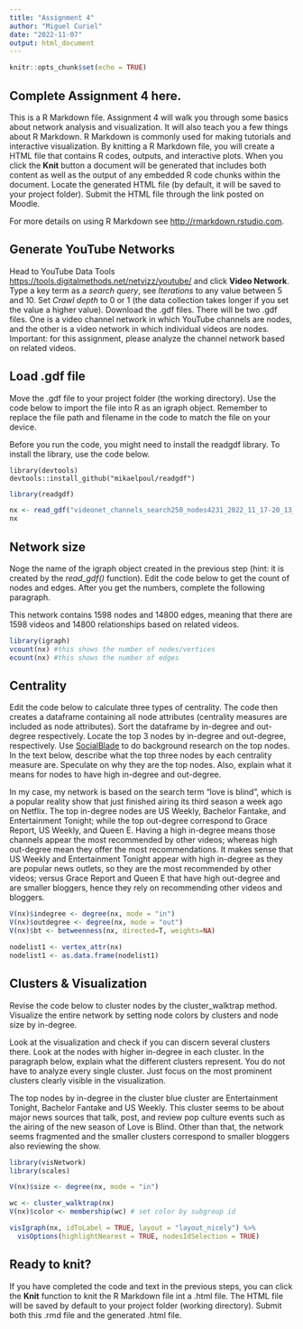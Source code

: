 ```yaml
---
title: "Assignment 4"
author: "Miguel Curiel"
date: "2022-11-07"
output: html_document
---
```


```r
knitr::opts_chunk$set(echo = TRUE)
```

## Complete Assignment 4 here.

This is a R Markdown file. Assignment 4 will walk you through some basics about network analysis and visualization. It will also teach you a few things about R Markdown. R Markdown is commonly used for making tutorials and interactive visualization. By knitting a R Markdown file, you will create a HTML file that contains R codes, outputs, and interactive plots. When you click the **Knit** button a document will be generated that includes both content as well as the output of any embedded R code chunks within the document. Locate the generated HTML file (by default, it will be saved to your project folder). Submit the HTML file through the link posted on Moodle.

For more details on using R Markdown see <http://rmarkdown.rstudio.com>.

## Generate YouTube Networks

Head to YouTube Data Tools <https://tools.digitalmethods.net/netvizz/youtube/> and click **Video Network**. Type a key term as a *search query*, see *Iterations* to any value between 5 and 10. Set *Crawl depth* to 0 or 1 (the data collection takes longer if you set the value a higher value). Download the .gdf files. There will be two .gdf files. One is a video channel network in which YouTube channels are nodes, and the other is a video network in which individual videos are nodes. Important: for this assignment, please analyze the channel network based on related videos. 

## Load .gdf file

Move the .gdf file to your project folder (the working directory). Use the code below to import the file into R as an igraph object. Remember to replace the file path and filename in the code to match the file on your device.

Before you run the code, you might need to install the readgdf library. To install the library, use the code below.

    library(devtools)
    devtools::install_github("mikaelpoul/readgdf")

```r
library(readgdf)

nx <- read_gdf("videonet_channels_search250_nodes4231_2022_11_17-20_13_11.gdf", as_igraph = TRUE)
nx
```


## Network size

Noge the name of the igraph object created in the previous step (hint: it is created by the *read_gdf()* function). Edit the code below to get the count of nodes and edges. After you get the numbers, complete the following paragraph. 

This network contains 1598 nodes and 14800 edges, meaning that there are 1598 videos and 14800 relationships based on related videos.

```r
library(igraph)
vcount(nx) #this shows the number of nodes/vertices
ecount(nx) #this shows the number of edges 
```


## Centrality

Edit the code below to calculate three types of centrality. The code then creates a dataframe containing all node attributes (centrality measures are included as node attributes). Sort the dataframe by in-degree and out-degree respectively. Locate the top 3 nodes by in-degree and out-degree, respectively. Use [SocialBlade](https://socialblade.com/) to do background research on the top nodes. In the text below, describe what the top three nodes by each centrality measure are. Speculate on why they are the top nodes. Also, explain what it means for nodes to have high in-degree and out-degree. 

In my case, my network is based on the search term "love is blind", which is a popular reality show that just finished airing its third season a week ago on Netflix. The top in-degree nodes are US Weekly, Bachelor Fantake, and Entertainment Tonight; while the top out-degree correspond to Grace Report, US Weekly, and Queen E. Having a high in-degree means those channels appear the most recommended by other videos; whereas high out-degree mean they offer the most recommendations. It makes sense that US Weekly and Entertainment Tonight appear with high in-degree as they are popular news outlets, so they are the most recommended by other videos; versus Grace Report and Queen E that have high out-degree and are smaller bloggers, hence they rely on recommending other videos and bloggers.

```r
V(nx)$indegree <- degree(nx, mode = "in")
V(nx)$outdegree <- degree(nx, mode = "out")
V(nx)$bt <- betweenness(nx, directed=T, weights=NA)

nodelist1 <- vertex_attr(nx)
nodelist1 <- as.data.frame(nodelist1)
```

## Clusters & Visualization

Revise the code below to cluster nodes by the cluster_walktrap method. Visualize the entire network by setting node colors by clusters and node size by in-degree. 

Look at the visualization and check if you can discern several clusters there. Look at the nodes with higher in-degree in each cluster. In the paragraph below, explain what the different clusters represent. You do not have to analyze every single cluster. Just focus on the most prominent clusters clearly visible in the visualization.

The top nodes by in-degree in the cluster blue cluster are Entertainment Tonight, Bachelor Fantake and US Weekly. This cluster seems to be about major news sources that talk, post, and review pop culture events such as the airing of the new season of Love is Blind. Other than that, the network seems fragmented and the smaller clusters correspond to smaller bloggers also reviewing the show.

```r
library(visNetwork)
library(scales)

V(nx)$size <- degree(nx, mode = "in")

wc <- cluster_walktrap(nx)
V(nx)$color <- membership(wc) # set color by subgroup id

visIgraph(nx, idToLabel = TRUE, layout = "layout_nicely") %>%
  visOptions(highlightNearest = TRUE, nodesIdSelection = TRUE) 
```

## Ready to knit? 

If you have completed the code and text in the previous steps, you can click the **Knit** function to knit the R Markdown file int a .html file. The HTML file will be saved by default to your project folder (working directory). Submit both this .rmd file and the generated .html file. 